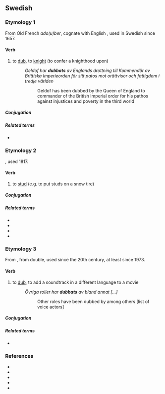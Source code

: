 ==Swedish==

===Etymology 1===
From Old French ''ado(u)ber'', cognate with English {{m|en|dub}}, used in Swedish since 1657.

====Verb====
{{sv-verb-reg}}

# to [[dub]], to [[knight]] (to confer a knighthood upon)
#: ''Geldof har '''dubbats''' av Englands drottning till Kommendör av Brittiska Imperieorden för sitt patos mot orättvisor och fattigdom i tredje världen''
#:: Geldof has been dubbed by the Queen of England to commander of the British Imperial order for his pathos against injustices and poverty in the third world

=====Conjugation=====
{{sv-conj-wk}}

=====Related terms=====
* {{l|sv|dubbning}}

===Etymology 2===
{{suffix|dubb|a|lang=sv}}, used 1817.

====Verb====
{{sv-verb-reg}}

# to [[stud]] (e.g. to put studs on a snow tire)

=====Conjugation=====
{{sv-conj-wk}}

=====Related terms=====
* {{l|sv|dubb}}
* {{l|sv|dubbande}}
* {{l|sv|dubbdäck}}
* {{l|sv|dubbning}}

===Etymology 3===
From {{der|sv|en|dub}}, from double, used since the 20th century, at least since 1973.

====Verb====
{{sv-verb-reg}}

# to [[dub]], to add a soundtrack in a different language to a movie
#: ''Övriga roller har '''dubbats''' av bland annat [...]''
#:: Other roles have been dubbed by among others [list of voice actors]

=====Conjugation=====
{{sv-conj-wk}}

=====Related terms=====
* {{l|sv|dubbning}}

===References===
* {{R:SAOL}}
* {{R:SAOB online|dubba}}
* {{R:runeberg.org|svetym|0193.html dubba}}
* {{R:runeberg.org|varaord|0096.html dubba}}
* {{R:runeberg.org|saol|10-1|0102.html dubba}}